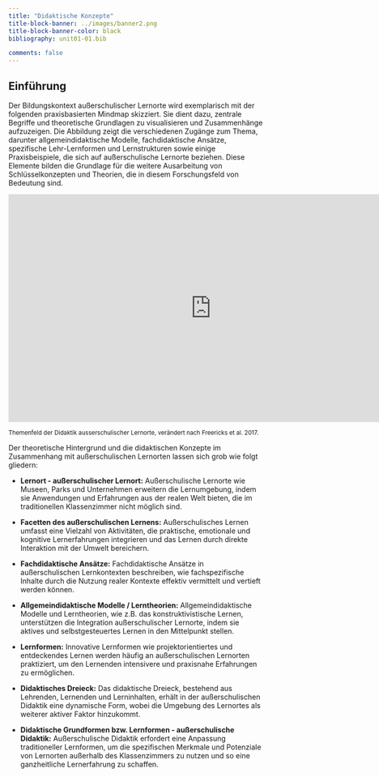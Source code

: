 ```yaml
---
title: "Didaktische Konzepte"
title-block-banner: ../images/banner2.png
title-block-banner-color: black
bibliography: unit01-01.bib

comments: false
---
```


## Einführung

Der Bildungskontext außerschulischer Lernorte wird exemplarisch mit der folgenden praxisbasierten Mindmap skizziert. Sie dient dazu, zentrale Begriffe und theoretische Grundlagen zu visualisieren und Zusammenhänge aufzuzeigen. Die Abbildung zeigt die verschiedenen Zugänge zum Thema, darunter allgemeindidaktische Modelle, fachdidaktische Ansätze, spezifische Lehr-Lernformen und Lernstrukturen sowie einige Praxisbeispiele, die sich auf außerschulische Lernorte beziehen. Diese Elemente bilden die Grundlage für die weitere Ausarbeitung von Schlüsselkonzepten und Theorien, die in diesem Forschungsfeld von Bedeutung sind.

<iframe style="border:none" width="800" height="450" src="https://whimsical.com/embed/KyaQ73LvhNUJed1YQ8i7XM">

</iframe>

~Themenfeld\ der\ Didaktik\ ausserschulischer\ Lernorte,\ verändert\ nach\ Freericks\ et\ al.\ 2017.~

Der theoretische Hintergrund und die didaktischen Konzepte im Zusammenhang mit außerschulischen Lernorten lassen sich grob wie folgt gliedern:

- **Lernort - außerschulischer Lernort:** Außerschulische Lernorte wie Museen, Parks und Unternehmen erweitern die Lernumgebung, indem sie Anwendungen und Erfahrungen aus der realen Welt bieten, die im traditionellen Klassenzimmer nicht möglich sind.

-  **Facetten des außerschulischen Lernens:** Außerschulisches Lernen umfasst eine Vielzahl von Aktivitäten, die praktische, emotionale und kognitive Lernerfahrungen integrieren und das Lernen durch direkte Interaktion mit der Umwelt bereichern.

-  **Fachdidaktische Ansätze:** Fachdidaktische Ansätze in außerschulischen Lernkontexten beschreiben, wie fachspezifische Inhalte durch die Nutzung realer Kontexte effektiv vermittelt und vertieft werden können.

-  **Allgemeindidaktische Modelle / Lerntheorien:** Allgemeindidaktische Modelle und Lerntheorien, wie z.B. das konstruktivistische Lernen, unterstützen die Integration außerschulischer Lernorte, indem sie aktives und selbstgesteuertes Lernen in den Mittelpunkt stellen.

-  **Lernformen:** Innovative Lernformen wie projektorientiertes und entdeckendes Lernen werden häufig an außerschulischen Lernorten praktiziert, um den Lernenden intensivere und praxisnahe Erfahrungen zu ermöglichen.

- **Didaktisches Dreieck:** Das didaktische Dreieck, bestehend aus Lehrenden, Lernenden und Lerninhalten, erhält in der außerschulischen Didaktik eine dynamische Form, wobei die Umgebung des Lernortes als weiterer aktiver Faktor hinzukommt.

- **Didaktische Grundformen bzw. Lernformen - außerschulische Didaktik:** Außerschulische Didaktik erfordert eine Anpassung traditioneller Lernformen, um die spezifischen Merkmale und Potenziale von Lernorten außerhalb des Klassenzimmers zu nutzen und so eine ganzheitliche Lernerfahrung zu schaffen.

